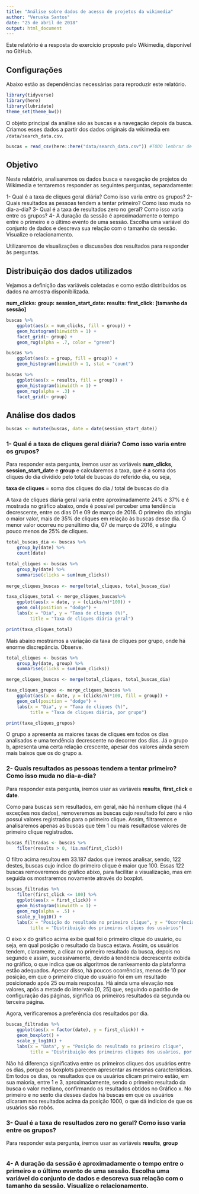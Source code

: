 ```yaml
---
title: "Análise sobre dados de acesso de projetos da wikimedia"
author: "Veruska Santos"
date: "25 de abril de 2018"
output: html_document
---
```


Este relatório é a resposta do exercício proposto pelo Wikimedia, disponível no GitHub.

## Configurações

Abaixo estão as dependências necessárias para reproduzir este relatório.

```r
library(tidyverse)
library(here)
library(lubridate)
theme_set(theme_bw())
```

O objeto principal da análise são as buscas e a navegação depois da busca. Criamos esses dados a partir dos dados originais da wikimedia em `/data/search_data.csv`. 

```r
buscas = read_csv(here::here("data/search_data.csv")) #TODO lembrar de usar todos os dados
```

## Objetivo

Neste relatório, analisaremos os dados busca e navegação de projetos do Wikimedia e tentaremos responder as seguintes perguntas, separadamente:

1- Qual é a taxa de cliques geral diária? Como isso varia entre os grupos?
2- Quais resultados as pessoas tendem a tentar primeiro? Como isso muda no dia-a-dia?
3- Qual é a taxa de resultados zero no geral? Como isso varia entre os grupos?
4- A duração da sessão é aproximadamente o tempo entre o primeiro e o último evento de uma sessão. Escolha uma variável do conjunto de dados e descreva sua relação com o tamanho da sessão. Visualize o relacionamento.

Utilizaremos de visualizações e discussões dos resultados para responder às perguntas.

## Distribuição dos dados utilizados

Vejamos a definição das variáveis coletadas e como estão distribuidos os dados na amostra disponibilizada.

**num_clicks:**
**group:**
**session_start_date:**
**results:**
**first_click:**
**[tamanho da sessão]**

```r
buscas %>% 
    ggplot(aes(x = num_clicks, fill = group)) + 
    geom_histogram(binwidth = 1) +
    facet_grid(~ group) +
    geom_rug(alpha = .7, color = "green")
```

```r
buscas %>% 
    ggplot(aes(x = group, fill = group)) + 
    geom_histogram(binwidth = 1, stat = "count")
```

```r
buscas %>% 
    ggplot(aes(x = results, fill = group)) + 
    geom_histogram(binwidth = 1) +
    geom_rug(alpha = .3) +
    facet_grid(~ group)
```


## Análise dos dados

```r
buscas <- mutate(buscas, date = date(session_start_date))
```

### 1- Qual é a taxa de cliques geral diária? Como isso varia entre os grupos?

Para responder esta pergunta, iremos usar as variáveis **num_clicks**, **session_start_date** e **group** e calcularemos a taxa, que é a soma dos cliques do dia dividido pelo total de buscas do referido dia, ou seja, 

**taxa de cliques** = soma dos cliques do dia / total de buscas do dia

A taxa de cliques diária geral varia entre aproximadamente 24% e 37% e é mostrada no gráfico abaixo, onde é possível perceber uma tendência decrescente, entre os dias 01 e 09 de março de 2016. O primeiro dia atingiu o maior valor, mais de 35% de cliques em relação às buscas desse dia. O menor valor ocorreu no penúltimo dia, 07 de março de 2016, e atingiu pouco menos de 25% de cliques.

```r
total_buscas_dia <- buscas %>% 
    group_by(date) %>% 
    count(date)

total_cliques <- buscas %>% 
    group_by(date) %>%
    summarise(clicks = sum(num_clicks))
    
merge_cliques_buscas <- merge(total_cliques, total_buscas_dia)

taxa_cliques_total <- merge_cliques_buscas%>%
    ggplot(aes(x = date, y = (clicks/n)*100)) + 
    geom_col(position = "dodge") +
    labs(x = "Dia", y = "Taxa de cliques (%)", 
         title = "Taxa de cliques diária geral")

print(taxa_cliques_total)
```

Mais abaixo mostramos a variação da taxa de cliques por grupo, onde há enorme discrepância. Observe.

```r

total_cliques <- buscas %>% 
    group_by(date, group) %>%
    summarise(clicks = sum(num_clicks))

merge_cliques_buscas <- merge(total_cliques, total_buscas_dia)

taxa_cliques_grupos <- merge_cliques_buscas %>%
    ggplot(aes(x = date, y = (clicks/n)*100, fill = group)) + 
    geom_col(position = "dodge") +
    labs(x = "Dia", y = "Taxa de cliques (%)", 
         title = "Taxa de cliques diária, por grupo")

print(taxa_cliques_grupos)
```

O grupo a apresenta as maiores taxas de cliques em todos os dias analisados e uma tendência decrescente no decorrer dos dias. Já o grupo b, apresenta uma certa relação crescente, apesar dos valores ainda serem mais baixos que os do grupo a.

### 2- Quais resultados as pessoas tendem a tentar primeiro? Como isso muda no dia-a-dia?

Para responder esta pergunta, iremos usar as variáveis **results**, **first_click** e **date**.

Como para buscas sem resultados, em geral, não há nenhum clique (há 4 exceções nos dados), removeremos as buscas cujo resultado foi zero e não possui valores registrados para o primeiro clique. Assim, filtraremos e analisaremos apenas as buscas que têm 1 ou mais resultadose valores de primeiro clique registrados.

```r
buscas_filtradas <- buscas %>%
    filter(results > 0, !is.na(first_click))

```

O filtro acima resultou em 33.187 dados que iremos analisar, sendo, 122 destes, buscas cujo índice do primeiro clique é maior que 100. Essas 122 buscas removeremos do gráfico abixo, para facilitar a visualização, mas em seguida os mostraremos novamente através do boxplot.

```r
buscas_filtradas %>% 
    filter(first_click <= 100) %>%
    ggplot(aes(x = first_click)) + 
    geom_histogram(binwidth = 1) +
    geom_rug(alpha = .5) + 
    scale_y_log10() +
    labs(x = "Posição do resultado no primeiro clique", y = "Ocorrências", 
         title = "Distribuição dos primeiros cliques dos usuários")
```

O eixo x do gráfico acima exibe qual foi o primeiro clique do usuário, ou seja, em qual posição o resultado da busca estava. Assim, os usuários tendem, claramente, a clicar no primeiro resultado da busca, depois no segundo e assim, sucessivamente, devido à tendência decrescente exibida no gráfico, o que indica que os algoritmos de rankeamento da plataforma estão adequados. Apesar disso, há poucos ocorrências, menos de 10 por posição, em que o primeiro clique do usuário foi em um resultado posicionado após 25 ou mais respostas. Há ainda uma elevação nos valores, após a metade do intervalo [0, 25] que, seguindo o padrão de configuração das páginas, significa os primeiros resultados da segunda ou terceira página.

Agora, verificaremos a preferência dos resultados por dia.

```r
buscas_filtradas %>% 
    ggplot(aes(x = factor(date), y = first_click)) + 
    geom_boxplot() +
    scale_y_log10() +
    labs(x = "Data", y = "Posição do resultado no primeiro clique", 
         title = "Distribuição dos primeiros cliques dos usuários, por dia")
```

Não há diferença significativa entre os primeiros cliques dos usuários entre os dias, porque os boxplots parecem apresentar as mesmas características. Em todos os dias, os resultados que os usuários clicam primeiro estão, em sua maioria, entre 1 e 3, aproximadamente, sendo o primeiro resultado da busca o valor mediano, confirmando os resultados obtidos no Gráfico x. No primeiro e no sexto dia desses dados há buscas em que os usuários clicaram nos resultados acima da posição 1000, o que dá indicíos de que os usuários são robôs.

### 3- Qual é a taxa de resultados zero no geral? Como isso varia entre os grupos?

Para responder esta pergunta, iremos usar as variáveis **results**, **group**

```r

```


### 4- A duração da sessão é aproximadamente o tempo entre o primeiro e o último evento de uma sessão. Escolha uma variável do conjunto de dados e descreva sua relação com o tamanho da sessão. Visualize o relacionamento.

```r

```


